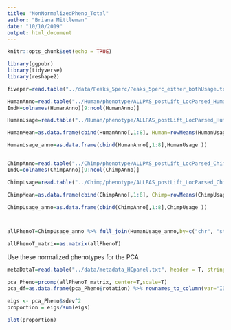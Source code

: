 ```yaml
---
title: "NonNormalizedPheno_Total"
author: "Briana Mittleman"
date: "10/10/2019"
output: html_document
---
```


```r
knitr::opts_chunk$set(echo = TRUE)
```


```r
library(ggpubr)
library(tidyverse)
library(reshape2)
```


```r

fiveper=read.table("../data/Peaks_5perc/Peaks_5perc_either_bothUsage.txt",stringsAsFactors = F, header = T)

HumanAnno=read.table("../Human/phenotype/ALLPAS_postLift_LocParsed_Human_Pheno.txt", header = T, stringsAsFactors = F) %>% tidyr::separate(chrom, sep = ":", into = c("chr", "start", "end", "id")) %>% tidyr::separate(id, sep="_", into=c("gene", "strand", "peak"))  %>% separate(peak,into=c("loc", "disc","PAS"), sep="-")
IndH=colnames(HumanAnno)[9:ncol(HumanAnno)]

HumanUsage=read.table("../Human/phenotype/ALLPAS_postLift_LocParsed_Human_Pheno_countOnlyNumeric.txt", col.names = IndH)

HumanMean=as.data.frame(cbind(HumanAnno[,1:8], Human=rowMeans(HumanUsage)))

HumanUsage_anno=as.data.frame(cbind(HumanAnno[,1:8],HumanUsage ))


ChimpAnno=read.table("../Chimp/phenotype/ALLPAS_postLift_LocParsed_Chimp_Pheno.txt", header = T, stringsAsFactors = F) %>% tidyr::separate(chrom, sep = ":", into = c("chr", "start", "end", "id")) %>% tidyr::separate(id, sep="_", into=c("gene", "strand", "peak"))  %>% separate(peak,into=c("loc", "disc","PAS"), sep="-")
IndC=colnames(ChimpAnno)[9:ncol(ChimpAnno)]

ChimpUsage=read.table("../Chimp/phenotype/ALLPAS_postLift_LocParsed_Chimp_Pheno_countOnlyNumeric.txt", col.names = IndC)

ChimpMean=as.data.frame(cbind(ChimpAnno[,1:8], Chimp=rowMeans(ChimpUsage)))

ChimpUsage_anno=as.data.frame(cbind(ChimpAnno[,1:8],ChimpUsage ))



allPhenoT=ChimpUsage_anno %>% full_join(HumanUsage_anno,by=c("chr", "start", "end", "gene","strand","loc", "disc", "PAS")) %>% select(-contains("_N")) %>% filter(PAS %in% fiveper$PAS) %>% select(-chr, -start,-end, -gene,-strand,-loc,-disc, -PAS)

allPhenoT_matrix=as.matrix(allPhenoT)
```


Use these normalized phenotypes for the PCA 

```r
metaDataT=read.table("../data/metadata_HCpanel.txt", header = T, stringsAsFactors = F) %>% filter(Fraction=="Total")

pca_Pheno=prcomp(allPhenoT_matrix, center=T,scale=T)
pca_df=as.data.frame(pca_Pheno$rotation) %>% rownames_to_column(var="ID")

```

```r
eigs <- pca_Pheno$sdev^2
proportion = eigs/sum(eigs)

plot(proportion)
```


